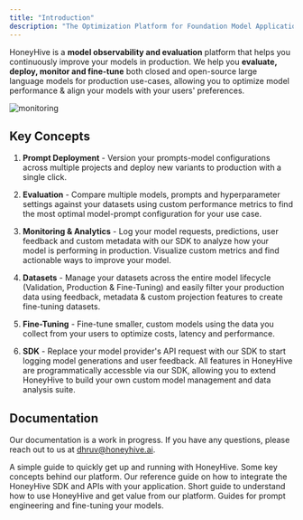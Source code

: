```yaml
---
title: "Introduction"
description: "The Optimization Platform for Foundation Model Applications"
---
```


HoneyHive is a **model observability and evaluation** platform that helps you continuously improve your models in production. We help you **evaluate, deploy, monitor and fine-tune** both closed and open-source large language models for production use-cases, allowing you to optimize model performance & align your models with your users' preferences.

![monitoring](/images/monitoring.png)

## Key Concepts

1. **Prompt Deployment** - Version your prompts-model configurations across multiple projects and deploy new variants to production with a single click.

2. **Evaluation** - Compare multiple models, prompts and hyperparameter settings against your datasets using custom performance metrics to find the most optimal model-prompt configuration for your use case.

3. **Monitoring & Analytics** - Log your model requests, predictions, user feedback and custom metadata with our SDK to analyze how your model is performing in production. Visualize custom metrics and find actionable ways to improve your model. 

4. **Datasets** - Manage your datasets across the entire model lifecycle (Validation, Production & Fine-Tuning) and easily filter your production data using feedback, metadata & custom projection features to create fine-tuning datasets.

5. **Fine-Tuning** - Fine-tune smaller, custom models using the data you collect from your users to optimize costs, latency and performance.

6. **SDK** -  Replace your model provider's API request with our SDK to start logging model generations and user feedback. All features in HoneyHive are programmatically accessble via our SDK, allowing you to extend HoneyHive to build your own custom model management and data analysis suite.

## Documentation

<Note>Our documentation is a work in progress. If you have any questions, please reach out to us at [dhruv@honeyhive.ai](mailto:dhruv@honeyhive.ai).</Note>

<CardGroup>
  <Card title="Getting Started" icon="rectangle-terminal" href="/getting-started">
    A simple guide to quickly get up and running with HoneyHive.
  </Card>
  <Card title="Concepts" icon="sliders" href="/concepts">
    Some key concepts behind our platform.
  </Card>
  <Card title="API Reference Guide" icon="heading" href="/api-reference/authentication">
    Our reference guide on how to integrate the HoneyHive SDK and APIs with your application.
  </Card>
  <Card title="Core Capabilities" icon="ellipsis" href="/features">
    Short guide to understand how to use HoneyHive and get value from our platform.
  </Card>
  <Card title="Prompt Engineering and Fine-Tuning Guides" icon="heading" href="/resources">
    Guides for prompt engineering and fine-tuning your models.
  </Card>
</CardGroup>
